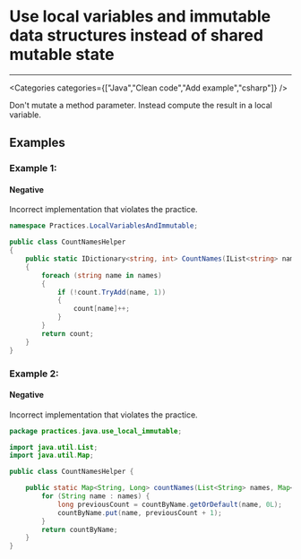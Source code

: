 

# Use local variables and immutable data structures instead of shared mutable state

<Severity severity={SeverityLevels.MEDIUM} />

---

<Categories categories={["Java","Clean code","Add example","csharp"]} />

Don't mutate a method parameter.
Instead compute the result in a local variable.

## Examples

### Example 1:

<!-- #example -->

#### Negative

<!-- #example_negative_description -->
Incorrect implementation that violates the practice.

<!-- #example_negative_code -->
```cs
namespace Practices.LocalVariablesAndImmutable;

public class CountNamesHelper
{
    public static IDictionary<string, int> CountNames(IList<string> names, IDictionary<string, int> count)
    {
        foreach (string name in names)
        {
            if (!count.TryAdd(name, 1))
            {
                count[name]++;
            }
        }
        return count;
    }
}
```

### Example 2:

<!-- #example -->

#### Negative

<!-- #example_negative_description -->
Incorrect implementation that violates the practice.

<!-- #example_negative_code -->
```java
package practices.java.use_local_immutable;

import java.util.List;
import java.util.Map;

public class CountNamesHelper {

    public static Map<String, Long> countNames(List<String> names, Map<String, Long> countByName) {
        for (String name : names) {
            long previousCount = countByName.getOrDefault(name, 0L);
            countByName.put(name, previousCount + 1);
        }
        return countByName;
    }
}

```